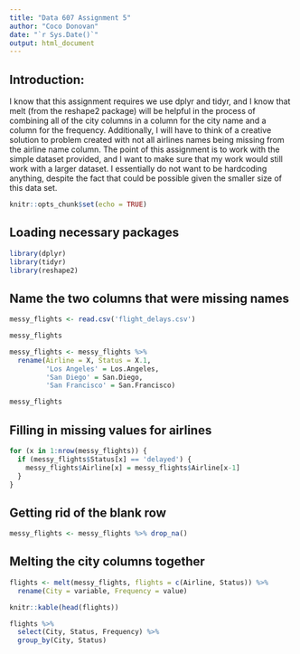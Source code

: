 ```yaml
---
title: "Data 607 Assignment 5"
author: "Coco Donovan"
date: "`r Sys.Date()`"
output: html_document
---
```


## Introduction:

I know that this assignment requires we use dplyr and tidyr, and I know that 
melt (from the reshape2 package) will be helpful in the process of combining all
of the city columns in a column for the city name and a column for the frequency.
Additionally, I will have to think of a creative solution to problem created
with not all airlines names being missing from the airline name column. The point
of this assignment is to work with the simple dataset provided, and I want to
make sure that my work would still work with a larger dataset. I essentially do
not want to be hardcoding anything, despite the fact that could be possible given
the smaller size of this data set.

```r
knitr::opts_chunk$set(echo = TRUE)
```

## Loading necessary packages

```r
library(dplyr)
library(tidyr)
library(reshape2)
```

## Name the two columns that were missing names

```r
messy_flights <- read.csv('flight_delays.csv')

messy_flights

messy_flights <- messy_flights %>%
  rename(Airline = X, Status = X.1, 
         'Los Angeles' = Los.Angeles, 
         'San Diego' = San.Diego,
         'San Francisco' = San.Francisco)

messy_flights
```

## Filling in missing values for airlines

```r
for (x in 1:nrow(messy_flights)) {
  if (messy_flights$Status[x] == 'delayed') {
    messy_flights$Airline[x] = messy_flights$Airline[x-1]
  }
}
```

## Getting rid of the blank row

```r
messy_flights <- messy_flights %>% drop_na()
```

## Melting the city columns together

```r
flights <- melt(messy_flights, flights = c(Airline, Status)) %>%
  rename(City = variable, Frequency = value)

knitr::kable(head(flights))
```



```r
flights %>%
  select(City, Status, Frequency) %>%
  group_by(City, Status)
```






